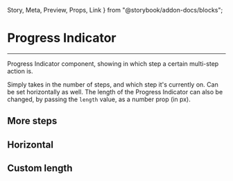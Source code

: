   Story,
  Meta,
  Preview,
  Props,
  Link
} from "@storybook/addon-docs/blocks";

<Meta title="toolbox-ui/Inputs/Progress Indicator" component={ProgressIndicator} />

# Progress Indicator

<hr />

Progress Indicator component, showing in which step a certain multi-step action is.

Simply takes in the number of steps, and which step it's currently on. Can be set horizontally as well.
The length of the Progress Indicator can also be changed, by passing the ```length``` value, as a number prop (in px).

<Preview withSource="open">
  <Story name="Base">
    <ProgressController steps={3} />
  </Story>
</Preview>

## More steps

<Preview withSource="open">
  <Story name="More Steps">
    <Box horizontal>
      <ProgressController steps={3} />
      <ProgressController steps={4} />
      <ProgressController steps={5} />
    </Box>
  </Story>
</Preview>

## Horizontal

<Preview withSource="open">
  <Story name="Horizontal">
    <Box>
      <ProgressController horizontal steps={3} />
      <ProgressController horizontal steps={4} />
      <ProgressController horizontal steps={5} />
    </Box>
  </Story>
</Preview>

## Custom length

<Preview withSource="open">
  <Story name="Custom Length">
    <Box>
      <ProgressController length={200} horizontal steps={3} />
      <ProgressController length={400} horizontal steps={3} />
      <ProgressController length={600} horizontal steps={3} />
    </Box>
  </Story>
</Preview>

<Props of={ProgressIndicator} />
